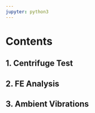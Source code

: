 ```yaml
---
jupyter: python3
---
```


# Contents {.unnumbered}

## 1. Centrifuge Test

## 2. FE Analysis

## 3. Ambient Vibrations
